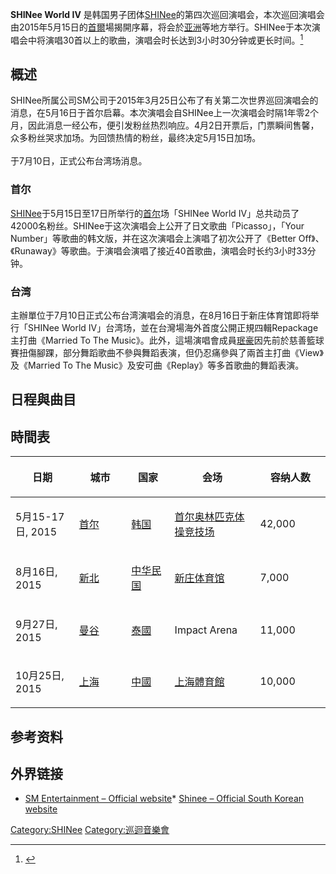 {{expand|time=2015-07-11T17:15:38+00:00}}
{{refimprove|time=2015-07-11T17:15:38+00:00}}
{{Infobox concert tour
| concert_tour_name = '''SHINee World IV'''
| image=
| image_caption     = “SHINee World IV”首尔场海报
| landscape         = yes
| artist            = [[SHINee|SHINee]]
| location          = [[亚洲|亚洲]],
| type              = 世界
| album             = 各种
| start_date        = 5月15日 2015
| end_date          = 
| number_of_legs    = 
| number_of_shows   = 3 场在 [[韩国|韩国]] <br> 1 场在 [[台灣|台灣]]  <br> 1 场在 [[泰国|泰国]] <br> 1 场在 [[中国内地|中国内地]]  
| URL               = <!-- {{URL|example.com}} -->
| last_tour         =''[[SHINee_World_III|SHINee World III]]"'''<br />(2014)
| this_tour         ='''"SHINee World IV"'''<br />(2015)
| next_tour         =
| Misc              =
}}

'''SHINee World IV''' 是韩国男子团体[[SHINee|SHINee]]的第四次巡回演唱会，本次巡回演唱会由2015年5月15日的[[首爾|首爾]]場揭開序幕，将会於[[亚洲|亚洲]]等地方举行。SHINee于本次演唱会中将演唱30首以上的歌曲，演唱会时长达到3小时30分钟或更长时间。<ref>{{cite web|title=SHINee World in Seoul 2015' announced for May, is SHINee's comeback happening soon?|url=http://www.allkpop.com/article/2015/03/shinee-world-in-seoul-2015-announced-for-may-is-shinees-comeback-happening-soon|accessdate=March 25, 2015|archive-date=2015-07-05|archive-url=https://web.archive.org/web/20150705223859/http://www.allkpop.com/article/2015/03/shinee-world-in-seoul-2015-announced-for-may-is-shinees-comeback-happening-soon|dead-url=no}}</ref>

==概述==
SHINee所属公司SM公司于2015年3月25日公布了有关第二次世界巡回演唱会的消息，在5月16日于首尔启幕。本次演唱会自SHINee上一次演唱会时隔1年零2个月，因此消息一经公布，便引发粉丝热烈响应。4月2日开票后，门票瞬间售馨，众多粉丝哭求加场。为回馈热情的粉丝，最终决定5月15日加场。<br><br>
于7月10日，正式公布台湾场消息。

===首尔===
[[SHINee|SHINee]]于5月15日至17日所举行的[[首尔|首尔]]场「SHINee World IV」总共动员了42000名粉丝。SHINee于这次演唱会上公开了日文歌曲「Picasso」，「Your Number」等歌曲的韩文版，并在这次演唱会上演唱了初次公开了《Better Off》、《Runaway》等歌曲。于演唱会演唱了接近40首歌曲，演唱会时长约3小时33分钟。

===台湾===
主辦單位于7月10日正式公布台湾演唱会的消息，在8月16日于新庄体育馆即将举行「SHINee World IV」台湾场，並在台灣場海外首度公開正規四輯Repackage主打曲《Married To The Music》。此外，這場演唱會成員[[珉豪|珉豪]]因先前於慈善籃球賽扭傷腳踝，部分舞蹈歌曲不參與舞蹈表演，但仍忍痛參與了兩首主打曲《View》及《Married To The Music》及安可曲《Replay》等多首歌曲的舞蹈表演。

==日程與曲目==
{{hidden
| headercss = background: #79e5c8; font-size: 100%; width: 65%;
| contentcss = text-align: left; font-size: 100%; width: 75%;
| header = 首尔（2015年5月15日-16日）
| content = 
- Opening VCR -<br>
* SHINee, In The House
* Sherlock (Clue+Note) <sup>(Remix ver.)</sup>
* SHINe (Medusa I)
* 낯선자 (Stranger)
* Picasso<sup>Korean Ver.</sup>
- Ment -
* 산소 같은 너 (Love like Oxygen)
* Your Name
* Your Number<sup>Korean Ver.</sup>
* 사.계.한 (Love Should Go On)
* 사.계.후 (Love Still Goes On)
- VCR #2 -
* 닫아줘 (Close The Door)
* 알람시계 (Alarm Clock)
* Excuse Me Miss
* 1분만 (One Minute Back)
- VCR #3 -
* Colorful
* Jojo
* Love Sick
- Ment -
* 하나 (One)
* 바리고 가 (Better Off)
* 너의 노래가 되어 (An Ode To You)
- VCR #4 -
* WOWOWOW
* Woof Woof
* Dream Girl
* Runaway
* Ready or Not
* 아름다워 (Beautiful)
* 3 2 1<sup>Korean Ver.</sup>
- VCR #5 -
* Nightmare
* 다이너마이트 (Dynamite)
* Everybody
- Ment -
- Next Song Introduce VCR (Encore) -
* View
- Encore -
* 누난 너무 예뻐 (Replay)
* Lucky Star<sup>Korean Ver.</sup>
- Ment -
* 재연 (An Encore) 
- Ment-
- Ending -
}}
{{hidden
| headercss = background: #79e5c8; font-size: 100%; width: 65%;
| contentcss = text-align: left; font-size: 100%; width: 75%;
| header = 首尔（2015年5月17日）
| content = 
- Opening VCR -<br>
* SHINee, In The House
* Sherlock (Clue+Note) (Remix ver.)
* SHINe (Medusa I)
* 낯선자 (Stranger)
* Picasso<sup>Korean Ver.</sup>
- Ment -
* 산소 같은 너 (Love like Oxygen)
* Your Name
* Your Number<sup>Korean Ver.</sup>
* 사.계.한 (Love Should Go On)
* 사.계.후 (Love Still Goes On)
- VCR #2 -
* 닫아줘 (Close The Door)
* 알람시계 (Alarm Clock)
* Excuse Me Miss
* 1분만 (One Minute Back)
- VCR #3 -
* Colorful
* Jojo
* Love Sick
- Ment -
* 하나 (One)
* 바리고 가 (Better Off)
* 너의 노래가 되어 (An Ode To You)
- VCR #4 -
* WOWOWOW
* Woof Woof
* Dream Girl
* Runaway
* Ready or Not
* 아름다워 (Beautiful)
* 3 2 1<sup>Korean Ver.</sup>
- VCR #5 -
* Nightmare
* 다이너마이트 (Dynamite)
* Everybody
- Ment -
- Next Song Introduce VCR (Encore) -
* View
- Encore -
* 누난 너무 예뻐 (Replay)
* Lucky Star<sup>Korean Ver.</sup>
- Ment -
* 재연 (An Encore) 
- Ment- <br>
- Double Encore -
* View
- Ment - <br>
- Ending -
}}

{{hidden
| headercss = background: #79e5c8; font-size: 100%; width: 65%;
| contentcss = text-align: left; font-size: 100%; width: 75%;
| header = 新北（2015年8月16日）
| content = 
- Opening VCR -<br>
* SHINee, In The House
* Sherlock (Clue+Note) <sup>(Remix ver.)</sup>
* SHINe (Medusa I)
* 낯선자 (Stranger)
* Picasso<sup>Korean Ver.</sup>
- Ment -
* 산소 같은 너 (Love like Oxygen)
* 사.계.한 (Love Should Go On)
* 사.계.후 (Love Still Goes On)
- VCR #2 -
* 닫아줘 (Close The Door)
* 알람시계 (Alarm Clock)
* Excuse Me Miss
* 1분만 (One Minute Back)
- VCR #3 -
* Colorful
* Love Sick
* View
- Ment -
* 하나 (One)
* 너와 나의 거리 (Selene 6.23)
* 너의 노래가 되어 (An Ode To You)
- VCR #4 -
* WOWOWOW
* Woof Woof
* Dream Girl
* Runaway
* Ready or Not
* 3 2 1<sup>Korean Ver.</sup>
- VCR #5 -
* Lucifer
* 다이너마이트 (Dynamite)
* Everybody
- VCR #6 -
* Married To The Music
- Ment -
- Next Song Introduce VCR (Encore) -
- Encore -
* 누난 너무 예뻐 (Replay)
* Lucky Star<sup>Korean Ver.</sup>
- Ment -
* 재연 (An Encore) 
- Ment-
- Ending -
}}

==時間表==
{| class="wikitable" style="text-align:center;"
! width="200"| 日期
! width="200"| 城市
! width="150"| 国家
! width="300"| 会场
! width="200"| 容纳人数
|-
| 5月15-17日, 2015
| [[首尔|首尔]]
| [[韩国|韩国]]
| [[首尔奥林匹克体操竞技场|首尔奥林匹克体操竞技场]]
| rowspan=1| 42,000
|-
| 8月16日, 2015
| [[新北市|新北]]
| [[中华民国|中华民国]]
| [[新庄体育馆|新庄体育馆]]
| rowspan=1| 7,000
|-
| 9月27日, 2015
| [[曼谷|曼谷]]
| [[泰國|泰國]]
| Impact Arena
| rowspan=1| 11,000
|-
| 10月25日, 2015
| [[上海|上海]]
| [[中國|中國]]
| [[上海體育館|上海體育館]]
| rowspan=1| 10,000

|}

==参考资料 ==
{{reflist}}

==外界链接==
* [https://web.archive.org/web/20060424164456/http://www.smtown.com/ SM Entertainment – Official website]* [http://shinee.smtown.com Shinee – Official South Korean website]{{Wayback|url=http://www.smtown.com/ |date=20060424164456 }}

{{SHINee}}
{{SM Entertainment}}

[[Category:SHINee|Category:SHINee]]
[[Category:巡迴音樂會|Category:巡迴音樂會]]